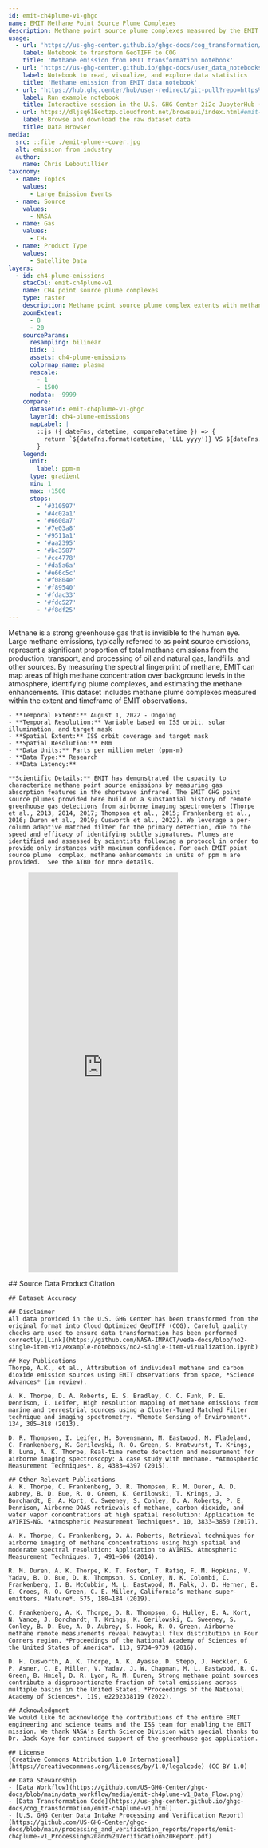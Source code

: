 ```yaml
---
id: emit-ch4plume-v1-ghgc
name: EMIT Methane Point Source Plume Complexes
description: Methane point source plume complexes measured by the EMIT imaging spectrometer on the International Space Station (ISS)
usage:
  - url: 'https://us-ghg-center.github.io/ghgc-docs/cog_transformation/emit-ch4plume-v1.html'
    label: Notebook to transform GeoTIFF to COG
    title: 'Methane emission from EMIT transformation notebook'
  - url: 'https://us-ghg-center.github.io/ghgc-docs/user_data_notebooks/emit-ch4plume-v1_User_Notebook.html'
    label: Notebook to read, visualize, and explore data statistics
    title: 'Methane emission from EMIT data notebook'
  - url: 'https://hub.ghg.center/hub/user-redirect/git-pull?repo=https%3A%2F%2Fgithub.com%2FUS-GHG-Center%2Fghgc-docs&urlpath=tree%2Fghgc-docs%2Fuser_data_notebooks%2Femit-ch4plume-v1_User_Notebook.ipynb&branch=main'
    label: Run example notebook
    title: Interactive session in the U.S. GHG Center 2i2c JupyterHub (requires account)
  - url: https://dljsq618eotzp.cloudfront.net/browseui/index.html#emit-ch4plume-v1/
    label: Browse and download the raw dataset data
    title: Data Browser
media:
  src: ::file ./emit-plume--cover.jpg
  alt: emission from industry
  author:
    name: Chris Leboutillier
taxonomy:
  - name: Topics
    values:
      - Large Emission Events
  - name: Source
    values:
      - NASA
  - name: Gas
    values:
      - CH₄
  - name: Product Type
    values:
      - Satellite Data
layers:
  - id: ch4-plume-emissions
    stacCol: emit-ch4plume-v1
    name: CH4 point source plume complexes
    type: raster
    description: Methane point source plume complex extents with methane enhancements
    zoomExtent:
      - 8
      - 20
    sourceParams:
      resampling: bilinear
      bidx: 1
      assets: ch4-plume-emissions
      colormap_name: plasma
      rescale:
        - 1
        - 1500
      nodata: -9999
    compare:
      datasetId: emit-ch4plume-v1-ghgc
      layerId: ch4-plume-emissions
      mapLabel: |
        ::js ({ dateFns, datetime, compareDatetime }) => {
          return `${dateFns.format(datetime, 'LLL yyyy')} VS ${dateFns.format(compareDatetime, 'LLL yyyy')}`;
        }
    legend:
      unit:
        label: ppm-m
      type: gradient
      min: 1
      max: +1500
      stops:
        - '#310597'
        - '#4c02a1'
        - '#6600a7'
        - '#7e03a8'
        - '#9511a1'
        - '#aa2395'
        - '#bc3587'
        - '#cc4778'
        - '#da5a6a'
        - '#e66c5c'
        - '#f0804e'
        - '#f89540'
        - '#fdac33'
        - '#fdc527'
        - '#f8df25'
---
```


<Block type='wide'>
  <Prose>
    Methane is a strong greenhouse gas that is invisible to the human eye. Large methane emissions, typically referred to as point source emissions, represent a significant proportion of total methane emissions from the production, transport, and processing of oil and natural gas, landfills, and other sources. By measuring the spectral fingerprint of methane, EMIT can map areas of high methane concentration over background levels in the atmosphere, identifying plume complexes, and estimating the methane enhancements. This dataset includes methane plume complexes measured within the extent and timeframe of EMIT observations.

    - **Temporal Extent:** August 1, 2022 - Ongoing
    - **Temporal Resolution:** Variable based on ISS orbit, solar illumination, and target mask
    - **Spatial Extent:** ISS orbit coverage and target mask
    - **Spatial Resolution:** 60m
    - **Data Units:** Parts per million meter (ppm-m)
    - **Data Type:** Research
    - **Data Latency:**

    **Scientific Details:** EMIT has demonstrated the capacity to characterize methane point source emissions by measuring gas absorption features in the shortwave infrared. The EMIT GHG point source plumes provided here build on a substantial history of remote greenhouse gas detections from airborne imaging spectrometers (Thorpe et al., 2013, 2014, 2017; Thompson et al., 2015; Frankenberg et al., 2016; Duren et al., 2019; Cusworth et al., 2022). We leverage a per-column adaptive matched filter for the primary detection, due to the speed and efficacy of identifying subtle signatures. Plumes are identified and assessed by scientists following a protocol in order to provide only instances with maximum confidence. For each EMIT point source plume  complex, methane enhancements in units of ppm m are provided.  See the ATBD for more details.
  </Prose>
</Block>
<Block type="wide">
  <Figure>
    <Embed
      height="800"
      src="https://nasa-impact.github.io/interactive-emission-plumes"
    />
  </Figure>
</Block>
<Block>
  <Prose>
    ## Source Data Product Citation

    ## Dataset Accuracy

    ## Disclaimer
    All data provided in the U.S. GHG Center has been transformed from the original format into Cloud Optimized GeoTIFF (COG). Careful quality checks are used to ensure data transformation has been performed correctly.[Link](https://github.com/NASA-IMPACT/veda-docs/blob/no2-single-item-viz/example-notebooks/no2-single-item-vizualization.ipynb)

    ## Key Publications
    Thorpe, A.K., et al., Attribution of individual methane and carbon dioxide emission sources using EMIT observations from space, *Science Advances* (in review).

    A. K. Thorpe, D. A. Roberts, E. S. Bradley, C. C. Funk, P. E. Dennison, I. Leifer, High resolution mapping of methane emissions from marine and terrestrial sources using a Cluster-Tuned Matched Filter technique and imaging spectrometry. *Remote Sensing of Environment*. 134, 305–318 (2013).

    D. R. Thompson, I. Leifer, H. Bovensmann, M. Eastwood, M. Fladeland, C. Frankenberg, K. Gerilowski, R. O. Green, S. Kratwurst, T. Krings, B. Luna, A. K. Thorpe, Real-time remote detection and measurement for airborne imaging spectroscopy: A case study with methane. *Atmospheric Measurement Techniques*. 8, 4383–4397 (2015).

    ## Other Relevant Publications
    A. K. Thorpe, C. Frankenberg, D. R. Thompson, R. M. Duren, A. D. Aubrey, B. D. Bue, R. O. Green, K. Gerilowski, T. Krings, J. Borchardt, E. A. Kort, C. Sweeney, S. Conley, D. A. Roberts, P. E. Dennison, Airborne DOAS retrievals of methane, carbon dioxide, and water vapor concentrations at high spatial resolution: Application to AVIRIS-NG. *Atmospheric Measurement Techniques*. 10, 3833–3850 (2017).

    A. K. Thorpe, C. Frankenberg, D. A. Roberts, Retrieval techniques for airborne imaging of methane concentrations using high spatial and moderate spectral resolution: Application to AVIRIS. Atmospheric Measurement Techniques. 7, 491–506 (2014).

    R. M. Duren, A. K. Thorpe, K. T. Foster, T. Rafiq, F. M. Hopkins, V. Yadav, B. D. Bue, D. R. Thompson, S. Conley, N. K. Colombi, C. Frankenberg, I. B. McCubbin, M. L. Eastwood, M. Falk, J. D. Herner, B. E. Croes, R. O. Green, C. E. Miller, California’s methane super-emitters. *Nature*. 575, 180–184 (2019).

    C. Frankenberg, A. K. Thorpe, D. R. Thompson, G. Hulley, E. A. Kort, N. Vance, J. Borchardt, T. Krings, K. Gerilowski, C. Sweeney, S. Conley, B. D. Bue, A. D. Aubrey, S. Hook, R. O. Green, Airborne methane remote measurements reveal heavytail flux distribution in Four Corners region. *Proceedings of the National Academy of Sciences of the United States of America*. 113, 9734–9739 (2016).

    D. H. Cusworth, A. K. Thorpe, A. K. Ayasse, D. Stepp, J. Heckler, G. P. Asner, C. E. Miller, V. Yadav, J. W. Chapman, M. L. Eastwood, R. O. Green, B. Hmiel, D. R. Lyon, R. M. Duren, Strong methane point sources contribute a disproportionate fraction of total emissions across multiple basins in the United States. *Proceedings of the National Academy of Sciences*. 119, e2202338119 (2022).

    ## Acknowledgment
    We would like to acknowledge the contributions of the entire EMIT engineering and science teams and the ISS team for enabling the EMIT mission. We thank NASA’s Earth Science Division with special thanks to Dr. Jack Kaye for continued support of the greenhouse gas application.

    ## License
    [Creative Commons Attribution 1.0 International](https://creativecommons.org/licenses/by/1.0/legalcode) (CC BY 1.0)

    ## Data Stewardship
    - [Data Workflow](https://github.com/US-GHG-Center/ghgc-docs/blob/main/data_workflow/media/emit-ch4plume-v1_Data_Flow.png)
    - [Data Transformation Code](https://us-ghg-center.github.io/ghgc-docs/cog_transformation/emit-ch4plume-v1.html)
    - [U.S. GHG Center Data Intake Processing and Verification Report](https://github.com/US-GHG-Center/ghgc-docs/blob/main/processing_and_verification_reports/reports/emit-ch4plume-v1_Processing%20and%20Verification%20Report.pdf)

  </Prose>
</Block>
